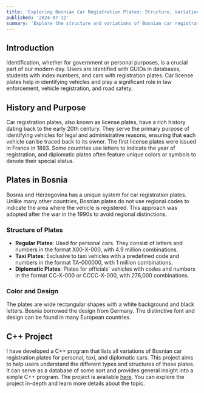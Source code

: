 ```yaml
---
title: 'Exploring Bosnian Car Registration Plates: Structure, Variations, and a Unique C++ Project'
published: '2024-07-12'
summary: 'Explore the structure and variations of Bosnian car registration plates, learn cool facts, and discover a unique C++ project that lists all possible plate variations. Check out our GitHub repository for more details.'
---
```


## Introduction

Identification, whether for government or personal purposes, is a crucial part of our modern day. Users are identified with GUIDs in databases, students with index numbers, and cars with registration plates. Car license plates help in identifying vehicles and play a significant role in law enforcement, vehicle registration, and road safety.

## History and Purpose

Car registration plates, also known as license plates, have a rich history dating back to the early 20th century. They serve the primary purpose of identifying vehicles for legal and administrative reasons, ensuring that each vehicle can be traced back to its owner. The first license plates were issued in France in 1893. Some countries use letters to indicate the year of registration, and diplomatic plates often feature unique colors or symbols to denote their special status.

## Plates in Bosnia

Bosnia and Herzegovina has a unique system for car registration plates. Unlike many other countries, Bosnian plates do not use regional codes to indicate the area where the vehicle is registered. This approach was adopted after the war in the 1990s to avoid regional distinctions.

### Structure of Plates

- **Regular Plates**: Used for personal cars. They consist of letters and numbers in the format X00-X-000, with 4.9 million combinations.
- **Taxi Plates**: Exclusive to taxi vehicles with a predefined code and numbers in the format TA-000000, with 1 million combinations.
- **Diplomatic Plates**: Plates for officials' vehicles with codes and numbers in the format CC-X-000 or CCCC-X-000, with 276,000 combinations.

### Color and Design

The plates are wide rectangular shapes with a white background and black letters. Bosnia borrowed the design from Germany. The distinctive font and design can be found in many European countries.

## C++ Project

I have developed a C++ program that lists all variations of Bosnian car registration plates for personal, taxi, and diplomatic cars. This project aims to help users understand the different types and structures of these plates. It can serve as a database of some sort and provides general insight into a simple C++ program. The project is available [here](https://bakir.dev/blog/exploring-bosnian-car-registration-plates-structure-variations-unique-cpp-project). You can explore the project in-depth and learn more details about the topic.
